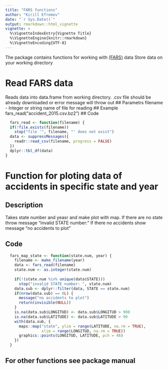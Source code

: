 ```yaml
---
title: "FARS functions"
author: "Kirill Efremov"
date: "`r Sys.Date()`"
output: rmarkdown::html_vignette
vignette: >
  %\VignetteIndexEntry{Vignette Title}
  %\VignetteEngine{knitr::rmarkdown}
  %\VignetteEncoding{UTF-8}
---
```


The package contains functions for working with [(FARS)](http://www.nhtsa.gov/Data/Fatality-Analysis-Reporting-System-(FARS)) data
Store data on your working directory


# Read FARS data
Reads data into data.frame from working directory. 
.csv file should be already downloaded or error message will throw out
## Parametrs
filename - Integer or string name of file for reading
## Example
fars_read("accident_2015.csv.bz2")
## Code
```r
  fars_read <- function(filename) {
  if(!file.exists(filename))
    stop("file '", filename, "' does not exist")
  data <- suppressMessages({
    readr::read_csv(filename, progress = FALSE)
  })
  dplyr::tbl_df(data)
}

```


# Function for ploting data of accidents in specific state and year

## Description
Takes state number and yeasr and make plot with map. If there are no state throw message "invalid STATE number: "
If there no accidents show message "no accidents to plot"

## Code
```r
  
  fars_map_state <- function(state.num, year) {
    filename <- make_filename(year)
    data <- fars_read(filename)
    state.num <- as.integer(state.num)
  
    if(!(state.num %in% unique(data$STATE)))
      stop("invalid STATE number: ", state.num)
    data.sub <- dplyr::filter(data, STATE == state.num)
    if(nrow(data.sub) == 0L) {
      message("no accidents to plot")
      return(invisible(NULL))
    }
    is.na(data.sub$LONGITUD) <- data.sub$LONGITUD > 900
    is.na(data.sub$LATITUDE) <- data.sub$LATITUDE > 90
    with(data.sub, {
      maps::map("state", ylim = range(LATITUDE, na.rm = TRUE),
                xlim = range(LONGITUD, na.rm = TRUE))
      graphics::points(LONGITUD, LATITUDE, pch = 46)
    })
  }
```

## For other functions see package manual
